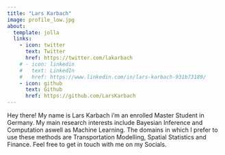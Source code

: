 ```yaml
---
title: "Lars Karbach"
image: profile_low.jpg
about:
  template: jolla
  links:
    - icon: twitter
      text: Twitter
      href: https://twitter.com/lakarbach
    # - icon: linkedin
    #   text: LinkedIn
    #   href: https://www.linkedin.com/in/lars-karbach-931b73189/
    - icon: github
      text: Github
      href: https://github.com/LarsKarbach
---
```


Hey there! My name is Lars Karbach i'm an enrolled Master Student in Germany. My main research interests include Bayesian Inference and Computation aswell as Machine Learning. The domains in which I prefer to use these methods are Transportation Modelling, Spatial Statistics and Finance. Feel free to get in touch with me on my Socials.
